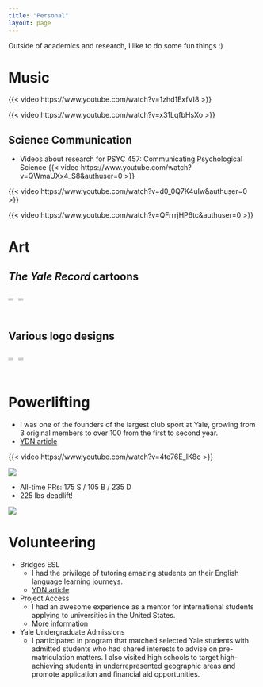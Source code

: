```yaml
---
title: "Personal"
layout: page
---
```

Outside of academics and research, I like to do some fun things :)

# Music
{{< video https://www.youtube.com/watch?v=1zhd1ExfVI8 >}}

{{< video https://www.youtube.com/watch?v=x31LqfbHsXo >}}

## Science Communication
- Videos about research for PSYC 457: Communicating Psychological Science
{{< video https://www.youtube.com/watch?v=QWmaUXx4_S8&authuser=0 >}}

{{< video https://www.youtube.com/watch?v=d0_0Q7K4uIw&authuser=0 >}}

{{< video https://www.youtube.com/watch?v=QFrrrjHP6tc&authuser=0 >}}

# Art 
## *The Yale Record* cartoons  
<div style="display: flex;">
  <img src="lanyard.png" width="50%"><img src="Cowboys.png" width="50%" >
</div>

## Various logo designs
<div style="display: flex;">
  <img src="CogSci%20Logo2.png" width="50%"><img src="Sticker6.png" width="50%">
</div>

# Powerlifting
- I was one of the founders of the largest club sport at Yale, growing from 3 original members to over 100 from the first to second year.  
- [YDN article](https://yaledailynews.com/blog/2022/11/02/club-powerlifting-host-its-first-meet-of-the-year/)

{{< video https://www.youtube.com/watch?v=4te76E_lK8o >}}

![](ypl.JPG)

- All-time PRs: 175 S / 105 B / 235 D
- 225 lbs deadlift!  

![](225.gif)

# Volunteering
- Bridges ESL
  - I had the privilege of tutoring amazing students on their English language learning journeys.
  - [YDN article](https://yaledailynews.com/blog/2022/10/26/bridges-esl-connects-yale-and-new-haven-through-interactive-english-lessons/)
- Project Access
  - I had an awesome experience as a mentor for international students applying to universities in the United States.
  - [More information](https://projectaccess.org/)
- Yale Undergraduate Admissions
  - I participated in program that matched selected Yale students with admitted students who had shared interests to advise on pre-matriculation matters. I also visited high schools to target high-achieving students in underrepresented geographic areas and promote application and financial aid opportunities.

